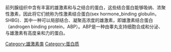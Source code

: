 {{protein
| Name = Androgen-binding protein, Sex hormone-binding globulin
| caption = 
| image = 
| width = 
| HGNCid = 10839
| Symbol = SHBG
| AltSymbols = ABP
| EntrezGene = 6462
| OMIM = 182205
| RefSeq = NM_001040
| UniProt = P04278
| PDB = 
| ECnumber = 
| Chromosome = 17
| Arm = p
| Band = 13
| LocusSupplementaryData = -p12
}}
{{multiple issues|
{{copyedit|time=2013-12-11T08:11:59+00:00}}
{{dead end|time=2013-12-11T08:11:59+00:00}}
{{expand|time=2013-12-11T08:11:59+00:00}}
{{no footnotes|time=2013-12-11T08:11:59+00:00}}
{{chemref|time=2013-12-11T08:11:59+00:00}}
}}
前列腺组织中含有丰富的雄激素和与之结合的蛋白，这些结合蛋白能够吸纳、浓聚性激素，因此将它们统称为性激素结合蛋白(sex hormone_binding globulin，SHBG)．其中一种可以局部结合、凝聚高浓度的雄激素，即雄激素结合蛋白（androgen binding protein，ABP）。ABP是一种由睾丸支持细胞合成和分泌、与雄激素有高度亲和力的蛋白。

{{载体蛋白}}
{{雄激素}}
{{雌激素}}

[[Category:雄激素类|Category:雄激素类]]
[[Category:蛋白质|Category:蛋白质]]